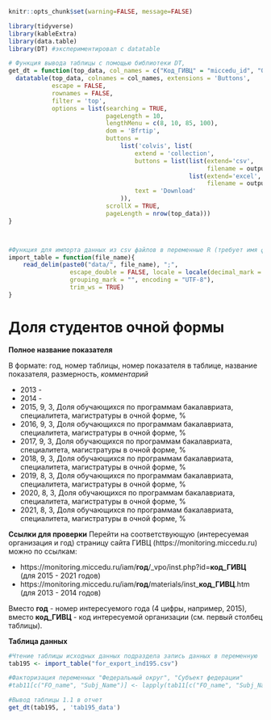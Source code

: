 
```r
knitr::opts_chunk$set(warning=FALSE, message=FALSE)
```


```r
library(tidyverse)
library(kableExtra)
library(data.table)
library(DT) #экспериментировал с datatable
```

```r
# Функция вывода таблицы с помощью библиотеки DT, 
get_dt = function(top_data, col_names = c("Код_ГИВЦ" = "miccedu_id", "Организация" = "clear_name", "2013" = "ind_2013_value", "2014" = "ind_2014_value", "2015" = "ind_2015_value", "2016" = "ind_2016_value", "2017" = "ind_2017_value", "2018" = "ind_2018_value", "2019" = "ind_2019_value", "2020" = "ind_2020_value", "2021" =  "ind_2021_value"), output_file_name) {
  datatable(top_data, colnames = col_names, extensions = 'Buttons',
            escape = FALSE,
            rownames = FALSE,
            filter = 'top',
            options = list(searching = TRUE,
                           pageLength = 10,
                           lengthMenu = c(8, 10, 85, 100),
                           dom = 'Bfrtip',
                           buttons = 
                               list('colvis', list(
                                   extend = 'collection',
                                   buttons = list(list(extend='csv',
                                                       filename = output_file_name),
                                                  list(extend='excel',
                                                       filename = output_file_name)),
                                   text = 'Download'
                               )),
                           scrollX = TRUE,
                           pageLength = nrow(top_data))) 
}



#Функция для импорта данных из csv файлов в переменные R (требует имя файла в кавычках и берет из каталока data рабочей директории проекта)
import_table = function(file_name){
    read_delim(paste0("data/", file_name), ";", 
                 escape_double = FALSE, locale = locale(decimal_mark = ",", 
                 grouping_mark = "", encoding = "UTF-8"), 
                 trim_ws = TRUE)
}
```






# Доля студентов очной формы  {#ind195_info}

**Полное название показателя**

В формате: год, номер таблицы, номер показателя в таблице, название показателя, размерность, *комментарий*

* 2013 -
* 2014 -
* 2015,	9,	3,	Доля обучающихся по программам бакалавриата, специалитета, магистратуры в очной форме,	%
*	2016,	9,	3,	Доля обучающихся по программам бакалавриата, специалитета, магистратуры в очной форме,	%
*	2017,	9,	3,	Доля обучающихся по программам бакалавриата, специалитета, магистратуры в очной форме,	%
*	2018,	9,	3,	Доля обучающихся по программам бакалавриата, специалитета, магистратуры в очной форме,	%
*	2019,	8,	3,	Доля обучающихся по программам бакалавриата, специалитета, магистратуры в очной форме,	%
*	2020,	8,	3,	Доля обучающихся по программам бакалавриата, специалитета, магистратуры в очной форме,	%
*	2021,	8,	3,	Доля обучающихся по программам бакалавриата, специалитета, магистратуры в очной форме,	%


**Ссылки для проверки**
Перейти на соответствующую (интересуемая организация и год) страницу сайта ГИВЦ (https://monitoring.miccedu.ru) можно по ссылкам:

* https://monitoring.miccedu.ru/iam/**год**/_vpo/inst.php?id=**код_ГИВЦ** (для 2015 - 2021 годов)
* https://monitoring.miccedu.ru/iam/**год**/materials/inst_**код_ГИВЦ**.htm (для 2013 - 2014 годов)

Вместо **год** - номер интересуемого года (4 цифры, например, 2015), вместо **код_ГИВЦ** - код интересуемой организации (см. первый столбец таблицы).



**Таблица данных**

```r
#Чтение таблицы исходных данных подраздела запись данных в переменную
tab195 <- import_table("for_export_ind195.csv")

#Факторизация переменных "Федеральный округ", "Субъект федерации"
#tab11[c("FO_name", "Subj_Name")] <- lapply(tab11[c("FO_name", "Subj_Name")] , factor)

```




```r
#Вывод таблицы 1.1 в отчет
get_dt(tab195, , 'tab195_data')
```



